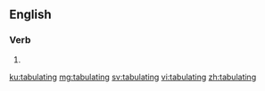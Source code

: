 ==English==

===Verb===
{{head|en|verb form}}

# {{en-past of|tabulate}}

[[ku:tabulating]]
[[mg:tabulating]]
[[sv:tabulating]]
[[vi:tabulating]]
[[zh:tabulating]]